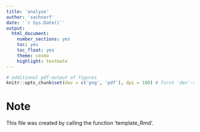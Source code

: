 ```yaml
---
title: 'analyze'
author: 'sachserf'
date: '`r Sys.Date()`'
output: 
  html_document: 
    number_sections: yes
    toc: yes
    toc_float: yes
    theme: cosmo
    highlight: textmate
---
```


```r
# additional pdf-output of figures
knitr::opts_chunk$set(dev = c('png', 'pdf'), dpi = 100) # first 'dev'-value should be suitable for output format specifies in YAML metadata (e.g.: html_document and word_document: png or jpeg, pdf_document: pdf)  
```

# Note
This file was created by calling the function 'template_Rmd'.

